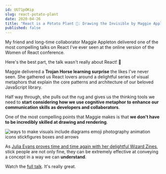 ```yaml
---
id: UU71pOKip
slug: react-potato-plant
date: 2020-04-26
title: "React is a Potato Plant 🥔: Drawing the Invisible by Maggie Appleton"
published: false
---
```


My friend and long-time collaborator Maggie Appleton delivered one of the most compelling talks on React I've ever seen at the online version of the Women of React conference.


<div style={{ marginTop: '45px', marginBottom: '45px' }}>
  <TwitterTweetEmbed
    tweetId={'1254389176243535873'}
    options={{ align: 'center' }}
  />
</div>

Here's the best part, the talk wasn't really about React! 🤯

Maggie delivered a **Trojan Horse learning surprise** the likes I've never seen. She gathered us React lovers around a delightful series of visual metaphors that explain the core patterns and architecture of our beloved JavaScript library.

Half way through, she pulls out the rug and gives us the thinking tools we need to **start considering how we use cognitive metaphor to enhance our communication skills as developers and collaborators**.

One of the most compelling points that Maggie makes is that **we don't have to be incredibly skilled at drawing and rendering**. 

![ways to make visuals include diagrams emoji photography animation icons stickfigures boxes and arrows](https://joelhooks.com/images/MetaphorsofReact_2.0.064.png)

As [Julia Evans proves time and time again with her delightful Wizard Zines](https://wizardzines.com/), stick people are not only fine, they can be extremely effective at conveying a concept in a way we can **understand**.

Watch the [full talk](https://www.youtube.com/watch?v=K8MF3aDg-bM&feature=youtu.be&t=13845). It's really great.